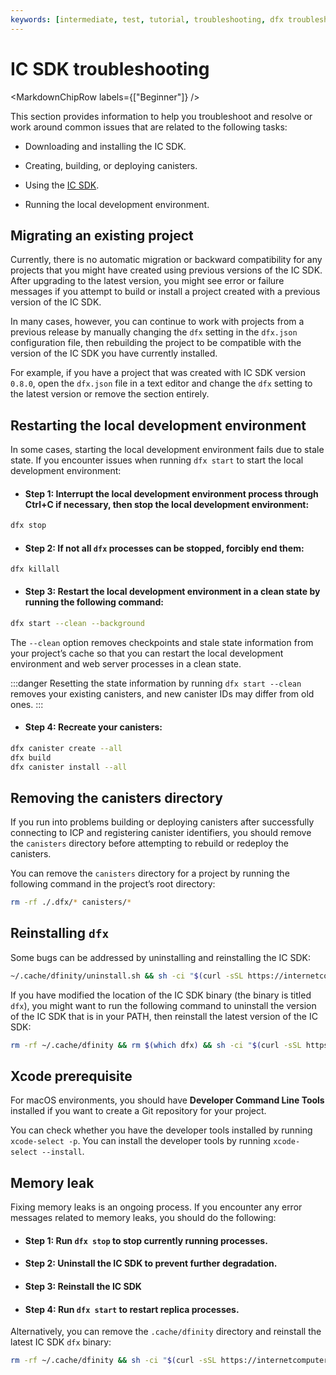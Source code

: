 ```yaml
---
keywords: [intermediate, test, tutorial, troubleshooting, dfx troubleshooting, ic sdk, dfx, ic sdk troubleshooting]
---
```



# IC SDK troubleshooting

<MarkdownChipRow labels={["Beginner"]} />

This section provides information to help you troubleshoot and resolve or work around common issues that are related to the following tasks:

- Downloading and installing the IC SDK.

- Creating, building, or deploying canisters.

- Using the [IC SDK](/docs/building-apps/getting-started/install).

- Running the local development environment.

## Migrating an existing project

Currently, there is no automatic migration or backward compatibility for any projects that you might have created using previous versions of the IC SDK. After upgrading to the latest version, you might see error or failure messages if you attempt to build or install a project created with a previous version of the IC SDK.

In many cases, however, you can continue to work with projects from a previous release by manually changing the `dfx` setting in the `dfx.json` configuration file, then rebuilding the project to be compatible with the version of the IC SDK you have currently installed.

For example, if you have a project that was created with IC SDK version `0.8.0`, open the `dfx.json` file in a text editor and change the `dfx` setting to the latest version or remove the section entirely.

## Restarting the local development environment

In some cases, starting the local development environment fails due to stale state. If you encounter issues when running `dfx start` to start the local development environment:

- #### Step 1: Interrupt the local development environment process through Ctrl+C if necessary, then stop the local development environment:

```bash
dfx stop
```

- #### Step 2: If not all `dfx` processes can be stopped, forcibly end them:

```
dfx killall
```

- #### Step 3: Restart the local development environment in a clean state by running the following command:

```bash
dfx start --clean --background
```

The `--clean` option removes checkpoints and stale state information from your project’s cache so that you can restart the local development environment and web server processes in a clean state.

:::danger
Resetting the state information by running `dfx start --clean` removes your existing canisters, and new canister IDs may differ from old ones.
:::

- #### Step 4: Recreate your canisters:

```bash
dfx canister create --all
dfx build
dfx canister install --all
```

## Removing the canisters directory

If you run into problems building or deploying canisters after successfully connecting to ICP and registering canister identifiers, you should remove the `canisters` directory before attempting to rebuild or redeploy the canisters.

You can remove the `canisters` directory for a project by running the following command in the project’s root directory:

```bash
rm -rf ./.dfx/* canisters/*
```

## Reinstalling `dfx`

Some bugs can be addressed by uninstalling and reinstalling the IC SDK:

```bash
~/.cache/dfinity/uninstall.sh && sh -ci "$(curl -sSL https://internetcomputer.org/install.sh)"
```

If you have modified the location of the IC SDK binary (the binary is titled `dfx`), you might want to run the following command to uninstall the version of the IC SDK that is in your PATH, then reinstall the latest version of the IC SDK:

```bash
rm -rf ~/.cache/dfinity && rm $(which dfx) && sh -ci "$(curl -sSL https://internetcomputer.org/install.sh)"
```

## Xcode prerequisite

For macOS environments, you should have **Developer Command Line Tools** installed if you want to create a Git repository for your project.

You can check whether you have the developer tools installed by running `xcode-select -p`. You can install the developer tools by running `xcode-select --install`.

## Memory leak

Fixing memory leaks is an ongoing process. If you encounter any error messages related to memory leaks, you should do the following:

- #### Step 1: Run `dfx stop` to stop currently running processes.

- #### Step 2: Uninstall the IC SDK to prevent further degradation.

- #### Step 3: Reinstall the IC SDK

- #### Step 4: Run `dfx start` to restart replica processes.

Alternatively, you can remove the `.cache/dfinity` directory and reinstall the latest IC SDK `dfx` binary:

```bash
rm -rf ~/.cache/dfinity && sh -ci "$(curl -sSL https://internetcomputer.org/install.sh)"
```